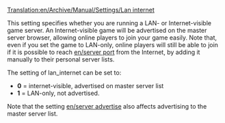 [[Translation:en/Archive/Manual/Settings/Lan internet]]


This setting specifies whether you are running a LAN- or Internet-visible game server. An Internet-visible game will be advertised on the master server browser, allowing online players to join your game easily. Note that, even if you set the game to LAN-only, online players will still be able to join if it is possible to reach [[en/server port]] from the Internet, by adding it manually to their personal server lists.

The setting of lan_internet can be set to:
* '''0''' = internet-visible, advertised on master server list
* '''1''' = LAN-only, not advertised.

Note that the setting [[en/server advertise]] also affects advertising to the master server list.